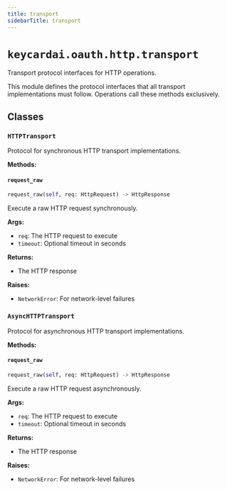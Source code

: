 ```yaml
---
title: transport
sidebarTitle: transport
---
```


# `keycardai.oauth.http.transport`


Transport protocol interfaces for HTTP operations.

This module defines the protocol interfaces that all transport implementations
must follow. Operations call these methods exclusively.


## Classes

### `HTTPTransport` <sup><a href="https://github.com/keycardai/python-sdk/blob/main/src/keycardai/oauth/http/transport.py#L12" target="_blank"><Icon icon="github" style="width: 14px; height: 14px;" /></a></sup>


Protocol for synchronous HTTP transport implementations.


**Methods:**

#### `request_raw` <sup><a href="https://github.com/keycardai/python-sdk/blob/main/src/keycardai/oauth/http/transport.py#L15" target="_blank"><Icon icon="github" style="width: 14px; height: 14px;" /></a></sup>

```python
request_raw(self, req: HttpRequest) -> HttpResponse
```

Execute a raw HTTP request synchronously.

**Args:**
- `req`: The HTTP request to execute
- `timeout`: Optional timeout in seconds

**Returns:**
- The HTTP response

**Raises:**
- `NetworkError`: For network-level failures


### `AsyncHTTPTransport` <sup><a href="https://github.com/keycardai/python-sdk/blob/main/src/keycardai/oauth/http/transport.py#L31" target="_blank"><Icon icon="github" style="width: 14px; height: 14px;" /></a></sup>


Protocol for asynchronous HTTP transport implementations.


**Methods:**

#### `request_raw` <sup><a href="https://github.com/keycardai/python-sdk/blob/main/src/keycardai/oauth/http/transport.py#L34" target="_blank"><Icon icon="github" style="width: 14px; height: 14px;" /></a></sup>

```python
request_raw(self, req: HttpRequest) -> HttpResponse
```

Execute a raw HTTP request asynchronously.

**Args:**
- `req`: The HTTP request to execute
- `timeout`: Optional timeout in seconds

**Returns:**
- The HTTP response

**Raises:**
- `NetworkError`: For network-level failures

